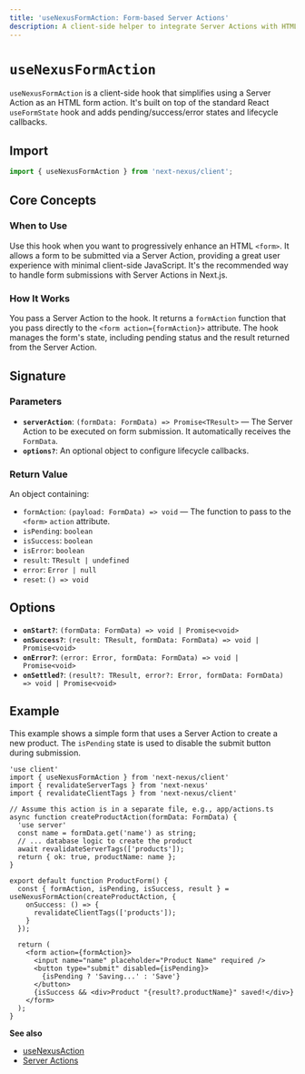 ```yaml
---
title: 'useNexusFormAction: Form-based Server Actions'
description: A client-side helper to integrate Server Actions with HTML forms.
---
```


# `useNexusFormAction`

`useNexusFormAction` is a client-side hook that simplifies using a Server Action as an HTML form action. It's built on top of the standard React `useFormState` hook and adds pending/success/error states and lifecycle callbacks.

## Import

```ts path=null start=null
import { useNexusFormAction } from 'next-nexus/client';
```

## Core Concepts

### When to Use
Use this hook when you want to progressively enhance an HTML `<form>`. It allows a form to be submitted via a Server Action, providing a great user experience with minimal client-side JavaScript. It's the recommended way to handle form submissions with Server Actions in Next.js.

### How It Works
You pass a Server Action to the hook. It returns a `formAction` function that you pass directly to the `<form action={formAction}>` attribute. The hook manages the form's state, including pending status and the result returned from the Server Action.

## Signature

### Parameters
- **`serverAction`**: `(formData: FormData) => Promise<TResult>` — The Server Action to be executed on form submission. It automatically receives the `FormData`.
- **`options?`**: An optional object to configure lifecycle callbacks.

### Return Value
An object containing:
- `formAction`: `(payload: FormData) => void` — The function to pass to the `<form>` `action` attribute.
- `isPending`: `boolean`
- `isSuccess`: `boolean`
- `isError`: `boolean`
- `result`: `TResult | undefined`
- `error`: `Error | null`
- `reset`: `() => void`

## Options
- **`onStart?`**: `(formData: FormData) => void | Promise<void>`
- **`onSuccess?`**: `(result: TResult, formData: FormData) => void | Promise<void>`
- **`onError?`**: `(error: Error, formData: FormData) => void | Promise<void>`
- **`onSettled?`**: `(result?: TResult, error?: Error, formData: FormData) => void | Promise<void>`

## Example
This example shows a simple form that uses a Server Action to create a new product. The `isPending` state is used to disable the submit button during submission.

```tsx path=null start=null
'use client'
import { useNexusFormAction } from 'next-nexus/client'
import { revalidateServerTags } from 'next-nexus'
import { revalidateClientTags } from 'next-nexus/client'

// Assume this action is in a separate file, e.g., app/actions.ts
async function createProductAction(formData: FormData) {
  'use server'
  const name = formData.get('name') as string;
  // ... database logic to create the product
  await revalidateServerTags(['products']);
  return { ok: true, productName: name };
}

export default function ProductForm() {
  const { formAction, isPending, isSuccess, result } = useNexusFormAction(createProductAction, {
    onSuccess: () => {
      revalidateClientTags(['products']);
    }
  });

  return (
    <form action={formAction}>
      <input name="name" placeholder="Product Name" required />
      <button type="submit" disabled={isPending}>
        {isPending ? 'Saving...' : 'Save'}
      </button>
      {isSuccess && <div>Product "{result?.productName}" saved!</div>}
    </form>
  );
}
```

**See also**
- [useNexusAction](/en/api/hooks/use-nexus-action)
- [Server Actions](https://nextjs.org/docs/app/building-your-application/data-fetching/server-actions-and-mutations)